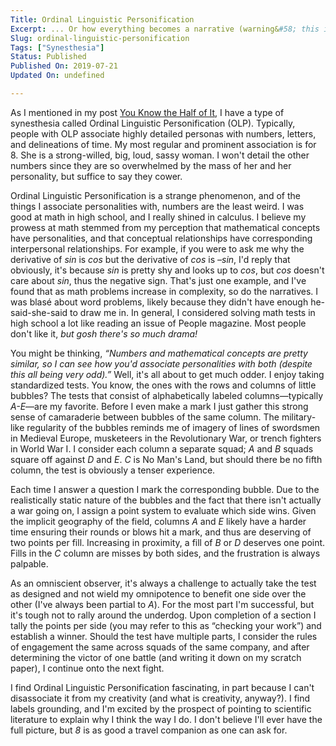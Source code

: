 ```yaml
---
Title: Ordinal Linguistic Personification
Excerpt: ... Or how everything becomes a narrative (warning&#58; this is very weird)
Slug: ordinal-linguistic-personification
Tags: ["Synesthesia"]
Status: Published
Published On: 2019-07-21
Updated On: undefined

---
```


As I mentioned in my post [You Know the Half of It](/you-know-the-half-of-it), I have a type of synesthesia called Ordinal Linguistic Personification (OLP). Typically, people with OLP associate highly detailed personas with numbers, letters, and delineations of time. My most regular and prominent association is for 8. She is a strong-willed, big, loud, sassy woman. I won't detail the other numbers since they are so overwhelmed by the mass of her and her personality, but suffice to say they cower.


Ordinal Linguistic Personification is a strange phenomenon, and of the things I associate personalities with, numbers are the least weird. I was good at math in high school, and I really shined in calculus. I believe my prowess at math stemmed from my perception that mathematical concepts have personalities, and that conceptual relationships have corresponding interpersonal relationships. For example, if you were to ask me why the derivative of _sin_ is _cos_ but the derivative of _cos_ is _–sin_, I'd reply that obviously, it's because _sin_ is pretty shy and looks up to _cos_, but _cos_ doesn't care about _sin_, thus the negative sign. That's just one example, and I've found that as math problems increase in complexity, so do the narratives. I was blasé about word problems, likely because they didn't have enough he-said-she-said to draw me in. In general, I considered solving math tests in high school a lot like reading an issue of People magazine. Most people don't like it, _but gosh there's so much drama!_


You might be thinking, _“Numbers and mathematical concepts are pretty similar, so I can see how you'd associate personalities with both (despite this all being very odd).”_ Well, it's all about to get much odder. I enjoy taking standardized tests. You know, the ones with the rows and columns of little bubbles? The tests that consist of alphabetically labeled columns—typically _A-E_—are my favorite. Before I even make a mark I just gather this strong sense of camaraderie between bubbles of the same column. The military-like regularity of the bubbles reminds me of imagery of lines of swordsmen in Medieval Europe, musketeers in the Revolutionary War, or trench fighters in World War I. I consider each column a separate squad; _A_ and _B_ squads square off against _D_ and _E_. _C_ is No Man's Land, but should there be no fifth column, the test is obviously a tenser experience.


Each time I answer a question I mark the corresponding bubble. Due to the realistically static nature of the bubbles and the fact that there isn't actually a war going on, I assign a point system to evaluate which side wins. Given the implicit geography of the field, columns _A_ and _E_ likely have a harder time ensuring their rounds or blows hit a mark, and thus are deserving of two points per fill. Increasing in proximity, a fill of _B_ or _D_ deserves one point. Fills in the _C_ column are misses by both sides, and the frustration is always palpable.


As an omniscient observer, it's always a challenge to actually take the test as designed and not wield my omnipotence to benefit one side over the other (I've always been partial to _A_). For the most part I'm successful, but it's tough not to rally around the underdog. Upon completion of a section I tally the points per side (you may refer to this as “checking your work”) and establish a winner. Should the test have multiple parts, I consider the rules of engagement the same across squads of the same company, and after determining the victor of one battle (and writing it down on my scratch paper), I continue onto the next fight.


I find Ordinal Linguistic Personification fascinating, in part because I can't disassociate it from my creativity (and what is creativity, anyway?). I find labels grounding, and I'm excited by the prospect of pointing to scientific literature to explain why I think the way I do. I don't believe I'll ever have the full picture, but _8_ is as good a travel companion as one can ask for.

